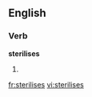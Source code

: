 
==English==

===Verb===
'''sterilises'''

# {{third-person singular of|[[sterilise]]}}

[[fr:sterilises]]
[[vi:sterilises]]